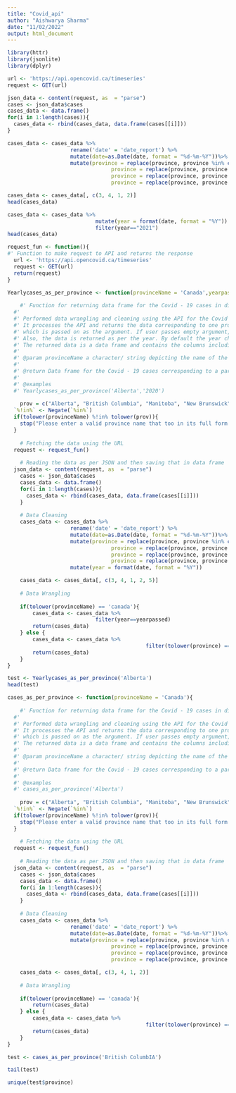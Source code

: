 ```yaml
---
title: "Covid_api"
author: "Aishwarya Sharma"
date: "11/02/2022"
output: html_document
---
```


```r
library(httr)
library(jsonlite)
library(dplyr)

```



```r
url <- 'https://api.opencovid.ca/timeseries'
request <- GET(url)
```


```r
json_data <- content(request, as  = "parse")
cases <- json_data$cases
cases_data <- data.frame()
for(i in 1:length(cases)){
  cases_data <- rbind(cases_data, data.frame(cases[[i]]))
}
```



```r
cases_data <- cases_data %>% 
					rename('date' = 'date_report') %>%
					mutate(date=as.Date(date, format = "%d-%m-%Y"))%>%
					mutate(province = replace(province, province %in% c("BC"), "British Columbia"),
								 province = replace(province, province %in% c("NL"), "Newfoundland and Labrador"),
								 province = replace(province, province %in% c("NWT"), "Northwest Territories"),
								 province = replace(province, province %in% c("PEI"), "Prince Edward Island"))

cases_data <- cases_data[, c(3, 4, 1, 2)]
head(cases_data)
```


```r
cases_data <- cases_data %>% 
							mutate(year = format(date, format = "%Y")) %>%
							filter(year=="2021")
head(cases_data)
```








```r
request_fun <- function(){
#' Function to make request to API and returns the response
  url <- 'https://api.opencovid.ca/timeseries'
  request <- GET(url)
  return(request)
}
```



```r
Yearlycases_as_per_province <- function(provinceName = 'Canada',yearpassed='2020'){
	
	#' Function for returning data frame for the Covid - 19 cases in different provinces as per the year specified in Canada.
  #' 
  #' Performed data wrangling and cleaning using the API for the Covid - 19 cases in Canada. 
  #' It processes the API and returns the data corresponding to one province 
  #' which is passed on as the argument. If user passes empty argument, so by default Canada is used which returns the data of whole Canada as a whole.
  #' Also, the data is returned as per the year. By default the year chosen is 2020.
  #' The returned data is a data frame and contains the columns including the date of the cases, province name, cases and cumulative cases for the year 	    #' specified
  #'    
  #' @param provinceName a character/ string depicting the name of the province
  #' 
  #' @return Data frame for the Covid - 19 cases corresponding to a particular province and year
  #' 
  #' @examples 
  #' Yearlycases_as_per_province('Alberta','2020')
	
	prov = c("Alberta", "British Columbia", "Manitoba", "New Brunswick", "Newfoundland and Labrador", "Nova Scotia", "Nunavut", "Northwest Territories", "Ontario", "Prince Edward 	                Island", "Quebec", "Saskatchewan", "Yukon", "Canada")
  `%!in%` <- Negate(`%in%`)
  if(tolower(provinceName) %!in% tolower(prov)){
    stop("Please enter a valid province name that too in its full form!")
  }
	
	# Fetching the data using the URL
  request <- request_fun()
	
	# Reading the data as per JSON and then saving that in data frame
  json_data <- content(request, as  = "parse")
	cases <- json_data$cases
	cases_data <- data.frame()
	for(i in 1:length(cases)){
	  cases_data <- rbind(cases_data, data.frame(cases[[i]]))
	}
	
	# Data Cleaning
	cases_data <- cases_data %>% 
					rename('date' = 'date_report') %>%
					mutate(date=as.Date(date, format = "%d-%m-%Y"))%>%
					mutate(province = replace(province, province %in% c("BC"), "British Columbia"),
								 province = replace(province, province %in% c("NL"), "Newfoundland and Labrador"),
								 province = replace(province, province %in% c("NWT"), "Northwest Territories"),
								 province = replace(province, province %in% c("PEI"), "Prince Edward Island")) %>%
					mutate(year = format(date, format = "%Y")) 

	cases_data <- cases_data[, c(3, 4, 1, 2, 5)]
	
	# Data Wrangling
	
	if(tolower(provinceName) == 'canada'){
		cases_data <- cases_data %>% 
							filter(year==yearpassed)
		return(cases_data)
	} else {
		cases_data <- cases_data %>% 
											filter(tolower(province) == tolower(provinceName),year==yearpassed)
		return(cases_data)
	}
}
```




```r
test <- Yearlycases_as_per_province('Alberta')
head(test)
```





```r
cases_as_per_province <- function(provinceName = 'Canada'){
	
	#' Function for returning data frame for the Covid - 19 cases in different provinces in Canada.
  #' 
  #' Performed data wrangling and cleaning using the API for the Covid - 19 cases in Canada. 
  #' It processes the API and returns the data corresponding to one province 
  #' which is passed on as the argument. If user passes empty argument, so by default Canada is used which returns the data of whole Canada as a #' whole.
  #' The returned data is a data frame and contains the columns including the date of the cases, province name, cases and cumulative cases
  #'    
  #' @param provinceName a character/ string depicting the name of the province
  #' 
  #' @return Data frame for the Covid - 19 cases corresponding to a particular province
  #' 
  #' @examples 
  #' cases_as_per_province('Alberta')
	
	prov = c("Alberta", "British Columbia", "Manitoba", "New Brunswick", "Newfoundland and Labrador", "Nova Scotia", "Nunavut", "Northwest Territories", "Ontario", "Prince Edward 	                Island", "Quebec", "Saskatchewan", "Yukon", "Canada")
  `%!in%` <- Negate(`%in%`)
  if(tolower(provinceName) %!in% tolower(prov)){
    stop("Please enter a valid province name that too in its full form!")
  }
	
	# Fetching the data using the URL
  request <- request_fun()
	
	# Reading the data as per JSON and then saving that in data frame
  json_data <- content(request, as  = "parse")
	cases <- json_data$cases
	cases_data <- data.frame()
	for(i in 1:length(cases)){
	  cases_data <- rbind(cases_data, data.frame(cases[[i]]))
	}
	
	# Data Cleaning
	cases_data <- cases_data %>% 
					rename('date' = 'date_report') %>%
					mutate(date=as.Date(date, format = "%d-%m-%Y"))%>%
					mutate(province = replace(province, province %in% c("BC"), "British Columbia"),
								 province = replace(province, province %in% c("NL"), "Newfoundland and Labrador"),
								 province = replace(province, province %in% c("NWT"), "Northwest Territories"),
								 province = replace(province, province %in% c("PEI"), "Prince Edward Island"))

	cases_data <- cases_data[, c(3, 4, 1, 2)]
	
	# Data Wrangling
	
	if(tolower(provinceName) == 'canada'){
		return(cases_data)
	} else {
		cases_data <- cases_data %>% 
											filter(tolower(province) == tolower(provinceName))
		return(cases_data)
	}
}
```


```r
test <- cases_as_per_province('British ColumbIA')
```


```r
tail(test)
```


```r
unique(test$province)
```

